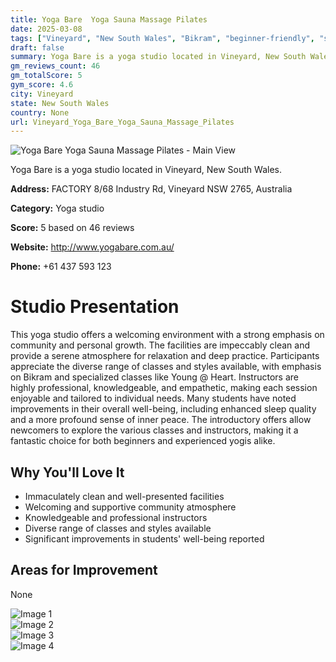 ```yaml
---
title: Yoga Bare  Yoga Sauna Massage Pilates
date: 2025-03-08
tags: ["Vineyard", "New South Wales", "Bikram", "beginner-friendly", "specialized classes", "community", "cleanliness", "Vineyard"]  
draft: false
summary: Yoga Bare is a yoga studio located in Vineyard, New South Wales.
gm_reviews_count: 46
gm_totalScore: 5
gym_score: 4.6
city: Vineyard
state: New South Wales
country: None
url: Vineyard_Yoga_Bare_Yoga_Sauna_Massage_Pilates
---
```


<div className="aspect-[16/9] relative my-8">
  <img 
    src="https://lh5.googleusercontent.com/p/AF1QipNhhNbsqp0irzoFQwrfN6aT6XnOI6EWVKWIvx8t=w1920-h1080-k-no"
    alt="Yoga Bare  Yoga Sauna Massage Pilates - Main View"
    className="object-cover absolute inset-0 w-full h-full rounded-lg"
  />
</div>

Yoga Bare is a yoga studio located in Vineyard, New South Wales.

**Address:** FACTORY 8/68 Industry Rd, Vineyard NSW 2765, Australia

**Category:** Yoga studio

**Score:** 5 based on 46 reviews

**Website:** http://www.yogabare.com.au/

**Phone:** +61 437 593 123

# Studio Presentation

This yoga studio offers a welcoming environment with a strong emphasis on community and personal growth. The facilities are impeccably clean and provide a serene atmosphere for relaxation and deep practice. Participants appreciate the diverse range of classes and styles available, with emphasis on Bikram and specialized classes like Young @ Heart. Instructors are highly professional, knowledgeable, and empathetic, making each session enjoyable and tailored to individual needs. Many students have noted improvements in their overall well-being, including enhanced sleep quality and a more profound sense of inner peace. The introductory offers allow newcomers to explore the various classes and instructors, making it a fantastic choice for both beginners and experienced yogis alike.



## Why You'll Love It

- Immaculately clean and well-presented facilities
- Welcoming and supportive community atmosphere
- Knowledgeable and professional instructors
- Diverse range of classes and styles available
- Significant improvements in students' well-being reported

## Areas for Improvement

None

<div className="grid grid-cols-1 xl:grid-cols-2 gap-4 my-8">
<div className="aspect-[4/3] relative"><img src="https://lh5.googleusercontent.com/p/AF1QipPiBhSuw40sbLiyT59Qxi5apg5JbDpqEBUeajVk=w1920-h1080-k-no" alt="Image 1" className="object-cover absolute inset-0 w-full h-full rounded-lg" /></div>
<div className="aspect-[4/3] relative"><img src="https://lh5.googleusercontent.com/p/AF1QipP6EAzvHzqC2ymx4NOHYJmFBx4gzJsGrIonFEnm=w1920-h1080-k-no" alt="Image 2" className="object-cover absolute inset-0 w-full h-full rounded-lg" /></div>
<div className="aspect-[4/3] relative"><img src="https://lh5.googleusercontent.com/p/AF1QipNd11F8_J0xZImjXA3MVCR4zfilVtkZs1BBcNI2=w1920-h1080-k-no" alt="Image 3" className="object-cover absolute inset-0 w-full h-full rounded-lg" /></div>
<div className="aspect-[4/3] relative"><img src="https://lh5.googleusercontent.com/p/AF1QipM0sxSW2v-X3iAibY56tE3oh_iAt-JoCC8ivhLm=w1920-h1080-k-no" alt="Image 4" className="object-cover absolute inset-0 w-full h-full rounded-lg" /></div>
</div>